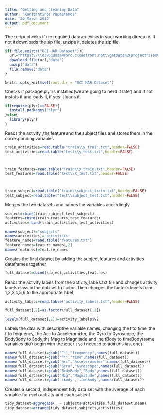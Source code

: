 ---
title: "Getting and Cleaning Data"
author: "Konstantinos Papastamos"
date: "20 March 2015"
output: pdf_document
---

The script checks if the required dataset exists in your working directory.
If not it downloads the zip file, unzips it, deletes the zip file


```{r}
if(!file.exists("UCI HAR Dataset")){
  url="https:\\\\d396qusza40orc.cloudfront.net\\getdata%2Fprojectfiles%2FUCI%20HAR%20Dataset.zip"
  download.file(url,"data")
  unzip("data")
  file.remove("data")
}

```

```{r "setup", include=FALSE}
knitr::opts_knit$set(root.dir = "UCI HAR Dataset")
```

Checks if package plyr is installed(we are going to need it later) and if not installs it and 
loads it, if yes it loads it.

```{r}
if(require(plyr)==FALSE){
  install.packages("plyr")
}else{
  library(plyr)
}
```


Reads the activity ,the feature and the subject files and stores
them in the corresponding variables


```{r}
train_activities=read.table("train\\y_train.txt",header=FALSE)
test_activities=read.table("test\\y_test.txt",header=FALSE)



train_features=read.table("train\\X_train.txt",header=FALSE)
test_features=read.table("test\\X_test.txt",header=FALSE)



train_subject=read.table("train\\subject_train.txt",header=FALSE)
test_subject=read.table("test\\subject_test.txt",header=FALSE)
```

Merges the two datasets and names the variables accordingly


```{r}
subject=rbind(train_subject,test_subject)
features=rbind(train_features,test_features)
activities=rbind(train_activities,test_activities)

names(subject)="subjects"
names(activities)="activities"
feature_names=read.table("features.txt")
feature_names=feature_names[,2]
names(features)=feature_names

```


Creates the final dataset by adding the subject,features and activities dataframes together

```{r}
full_dataset=cbind(subject,activities,features)

```

Reads the activity labels from the activity_labels.txt file and changes activity labels class
in the dataset to factor. Then changes the factor's levels from 1,2,3,4,5,6 to the appropriate
label

```{r}
activity_labels=read.table("activity_labels.txt",header=FALSE)

full_dataset[,2]=as.factor(full_dataset[,2])

levels(full_dataset[,2])=activity_labels$V2

```


Labels the data with descriptive variable names, changing the t to time, the f to frequency, the
Acc to Accelerometer, the Gyro to Gyroscope, the BodyBody to Body,the Mag to Magnitude and the
tBody to timeBody(some variables did't begin with the letter t so i needed to add this last one)

```{r}
names(full_dataset)=gsub("^f","frequency",names(full_dataset))
names(full_dataset)=gsub("^t","time",names(full_dataset))
names(full_dataset)=gsub("Acc","Accelerometer",names(full_dataset))
names(full_dataset)=gsub("Gyro","Gyroscope",names(full_dataset))
names(full_dataset)=gsub("BodyBody","Body",names(full_dataset))
names(full_dataset)=gsub("Mag","Magnitude",names(full_dataset))
names(full_dataset)=gsub("tBody","timeBody",names(full_dataset))
```

Creates a second, independent tidy data set with the average of each variable for each activity 
and each subject

```{r}
tidy_dataset=aggregate(. ~ subjects+activities,full_dataset,mean)
tidy_dataset=arrange(tidy_dataset,subjects,activities)
```
